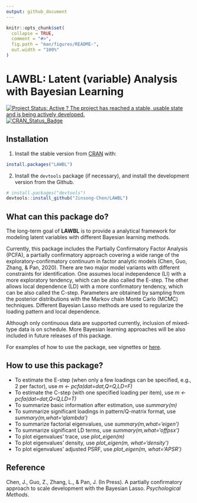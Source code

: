 ```yaml
---
output: github_document
---
```


<!-- README.md is generated from README.Rmd. Please edit that file -->

```r
knitr::opts_chunk$set(
  collapse = TRUE,
  comment = "#>",
  fig.path = "man/figures/README-",
  out.width = "100%"
)
```

# LAWBL: Latent (variable) Analysis with Bayesian Learning

[![Project Status: Active ? The project has reached a stable, usable state and is being actively developed.](http://www.repostatus.org/badges/latest/active.svg)](http://www.repostatus.org/#active)
[![CRAN_Status_Badge](http://www.r-pkg.org/badges/version/LAWBL)](https://cran.r-project.org/package=LAWBL)

## Installation

1) Install the stable version from [CRAN](https://CRAN.R-project.org) with:

``` r
install.packages("LAWBL")
```

2) Install the `devtools` package (if necessary), and install the development version from the Github.

```r
# install.packages("devtools")
devtools::install_github("Jinsong-Chen/LAWBL")
```


## What can this package do?

The long-term goal of **LAWBL** is to provide a analytical framework for modeling latent variables with different Bayesian learning methods.

Currently, this package includes the Partially Confirmatory Factor Analysis (PCFA), a partially confirmatory approach covering a wide range of the exploratory-confirmatory continuum in factor analytic models (Chen, Guo, Zhang, & Pan, 2020). There are two major model variants with different constraints for identification. One assumes local  independence (LI) with a more exploratory tendency, which can be also called the E-step. The other allows local dependence (LD) with a more confirmatory tendency, which can be also called the C-step. Parameters are obtained by sampling from the posterior distributions with the Markov chain Monte Carlo (MCMC) techniques. Different Bayesian Lasso methods are used to regularize the loading pattern and local dependence.

Although only continuous data are supported currently, inclusion of mixed-type data is on schedule. More Bayesian learning approaches will be also included in future releases of this package.

For examples of how to use the package, see vignettes or [here](https://jinsong-chen.github.io/LAWBL/articles/pcfa-examples.html).

## How to use this package?

* To estimate the E-step (when only a few loadings can be specified, e.g., 2 per factor), use *m <- pcfa(dat=dat,Q=Q,LD=F)*
* To estimate the C-step (with one specified loading per item), use *m <- pcfa(dat=dat,Q=Q,LD=T)*
* To summarize basic information after estimation, use *summary(m)*
* To summarize significant loadings in pattern/Q-matrix format, use *summary(m,what='qlambda')*
* To summarize factorial eigenvalues, use *summary(m,what='eigen')*
* To summarize significant LD terms, use *summary(m,what='offpsx')*
* To plot eigenvalues' trace, use *plot_eigen(m)*
* To plot eigenvalues' density, use *plot_eigen(m, what='density')*
* To plot eigenvalues' adjusted PSRF, use *plot_eigen(m, what='APSR')*

## Reference

Chen, J., Guo, Z., Zhang, L., & Pan, J. (In Press). A partially confirmatory approach to scale development with the Bayesian Lasso. *Psychological Methods*.

